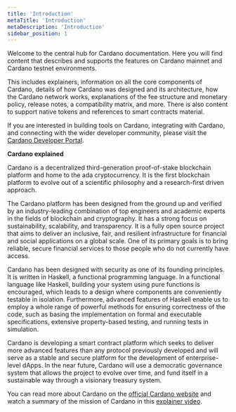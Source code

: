 ```yaml
---
title: 'Introduction'
metaTitle: 'Introduction'
metaDescription: 'Introduction'
sidebar_position: 1
---
```


Welcome to the central hub for Cardano documentation. Here you will find content
that describes and supports the features on Cardano mainnet and
Cardano testnet environments.

This includes explainers, information on all the core components of Cardano,
details of how Cardano was designed and its architecture, how the Cardano
network works, explanations of the fee structure and monetary policy, release
notes, a compatibility matrix, and more. There is also content to support native tokens and references to
smart contracts material.  

If you are interested in building tools on Cardano, integrating with Cardano,
and connecting with the wider developer community, please visit the
[Cardano Developer Portal](https://developers.cardano.org/home/).

**Cardano explained**

Cardano is a decentralized third-generation proof-of-stake blockchain platform
and home to the ada cryptocurrency. It is the first blockchain platform to
evolve out of a scientific philosophy and a research-first driven approach.

The Cardano platform has been designed from the ground up and verified by an
industry-leading combination of top engineers and academic experts in the fields
of blockchain and cryptography. It has a strong focus on sustainability,
scalability, and transparency. It is a fully open source project that aims to
deliver an inclusive, fair, and resilient infrastructure for financial and
social applications on a global scale. One of its primary goals is to bring
reliable, secure financial services to those people who do not currently have
access.

Cardano has been designed with security as one of its founding principles. It is
written in Haskell, a functional programming language. In a functional language
like Haskell, building your system using pure functions is encouraged, which
leads to a design where components are conveniently testable in isolation.
Furthermore, advanced features of Haskell enable us to employ a whole range of
powerful methods for ensuring correctness of the code, such as basing the
implementation on formal and executable specifications, extensive property-based
testing, and running tests in simulation.

Cardano is developing a smart contract platform which seeks to deliver more
advanced features than any protocol previously developed and will serve as a
stable and secure platform for the development of enterprise-level dApps. In the
near future, Cardano will use a democratic governance system that allows the
project to evolve over time, and fund itself in a sustainable way through a
visionary treasury system.

You can read more about Cardano on the
[official Cardano website](https://cardano.org/) and watch a summary of the
mission of Cardano in this
[explainer video](https://www.youtube.com/watch?v=l_Nv0-PVrnM/).
